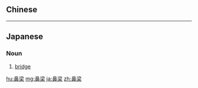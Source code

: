 {{also|鼻樑}}
==Chinese==
{{zh-see|鼻樑}}

----

==Japanese==
{{ja-kanjitab|び|りょう|yomi=o}}

===Noun===
{{ja-noun|びりょう}}

# [[bridge]] {{gloss|bony ridge of the nose}}

[[hu:鼻梁]]
[[mg:鼻梁]]
[[ja:鼻梁]]
[[zh:鼻梁]]